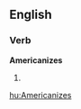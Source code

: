 
==English==

===Verb===
'''Americanizes'''

# {{third-person singular of|[[Americanize]]}}

[[hu:Americanizes]]